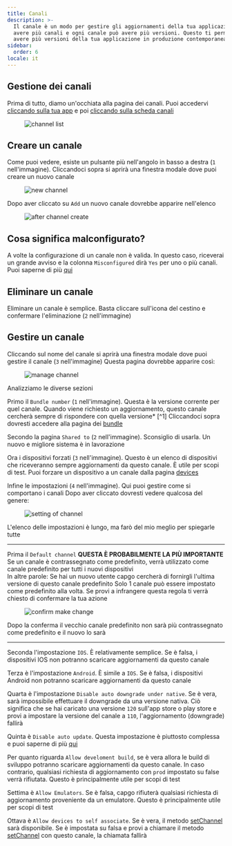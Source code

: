 ```yaml
---
title: Canali
description: >-
  Il canale è un modo per gestire gli aggiornamenti della tua applicazione. Puoi
  avere più canali e ogni canale può avere più versioni. Questo ti permette di
  avere più versioni della tua applicazione in produzione contemporaneamente.
sidebar:
  order: 6
locale: it
---
```


## Gestione dei canali

Prima di tutto, diamo un'occhiata alla pagina dei canali. Puoi accedervi [cliccando sulla tua app](/docs/webapp/main-page) e poi [cliccando sulla scheda canali](/docs/webapp/main-app-page)

<figure><img src="/channelswebp" alt="channel list" /><figcaption></figcaption></figure>

## Creare un canale

Come puoi vedere, esiste un pulsante più nell'angolo in basso a destra (`1` nell'immagine). Cliccandoci sopra si aprirà una finestra modale dove puoi creare un nuovo canale
<figure><img style="margin-left: auto; margin-right: auto" src="/new_channel_modalwebp" alt="new channel" /><figcaption></figcaption></figure>

Dopo aver cliccato su `Add` un nuovo canale dovrebbe apparire nell'elenco
<figure><img src="/post-channel-createwebp" alt="after channel create" /><figcaption></figcaption></figure>

## Cosa significa malconfigurato?
A volte la configurazione di un canale non è valida. In questo caso, riceverai un grande avviso e la colonna `Misconfigured` dirà `Yes` per uno o più canali.
Puoi saperne di più [qui](/docs/cli/commands/#disable-updates-strategy)

## Eliminare un canale

Eliminare un canale è semplice. Basta cliccare sull'icona del cestino e confermare l'eliminazione (`2` nell'immagine)

## Gestire un canale

Cliccando sul nome del canale si aprirà una finestra modale dove puoi gestire il canale (`3` nell'immagine)
Questa pagina dovrebbe apparire così:

<figure><img src="/manage_channel_mainwebp" alt="manage channel" /><figcaption></figcaption></figure>

Analizziamo le diverse sezioni

Primo il `Bundle number` (`1` nell'immagine). Questa è la versione corrente per quel canale. Quando viene richiesto un aggiornamento, questo canale cercherà sempre di rispondere con quella versione* [^1]
Cliccandoci sopra dovresti accedere alla pagina dei [bundle](/docs/webapp/bundles/)

Secondo la pagina `Shared to` (`2` nell'immagine). Sconsiglio di usarla. Un nuovo e migliore sistema è in lavorazione

Ora i dispositivi forzati (`3` nell'immagine). Questo è un elenco di dispositivi che riceveranno sempre aggiornamenti da questo canale. È utile per scopi di test. Puoi forzare un dispositivo a un canale dalla pagina [devices](/docs/webapp/devices/)

Infine le impostazioni (`4` nell'immagine). Qui puoi gestire come si comportano i canali
Dopo aver cliccato dovresti vedere qualcosa del genere:

<figure><img src="/channel_settingswebp" alt="setting of channel" /><figcaption></figcaption></figure>

L'elenco delle impostazioni è lungo, ma farò del mio meglio per spiegarle tutte

---
Prima il `Default channel` **QUESTA È PROBABILMENTE LA PIÙ IMPORTANTE**\
Se un canale è contrassegnato come predefinito, verrà utilizzato come canale predefinito per tutti i nuovi dispositivi\
In altre parole: Se hai un nuovo utente capgo cercherà di fornirgli l'ultima versione di questo canale predefinito
Solo 1 canale può essere impostato come predefinito alla volta. Se provi a infrangere questa regola ti verrà chiesto di confermare la tua azione

<figure><img style="margin-left: auto; margin-right: auto" src="/confirm-make-defaultwebp" alt="confirm make change" /><figcaption></figcaption></figure>

Dopo la conferma il vecchio canale predefinito non sarà più contrassegnato come predefinito e il nuovo lo sarà

---
Seconda l'impostazione `IOS`. È relativamente semplice. Se è falsa, i dispositivi IOS non potranno scaricare aggiornamenti da questo canale

Terza è l'impostazione `Android`. È simile a `IOS`. Se è falsa, i dispositivi Android non potranno scaricare aggiornamenti da questo canale

Quarta è l'impostazione `Disable auto downgrade under native`. Se è vera, sarà impossibile effettuare il downgrade da una versione nativa. Ciò significa che se hai caricato una versione `120` sull'app store o play store e provi a impostare la versione del canale a `110`, l'aggiornamento (downgrade) fallirà

Quinta è `Disable auto update`. Questa impostazione è piuttosto complessa e puoi saperne di più [qui](/docs/cli/commands/#disable-updates-strategy)

Per quanto riguarda `Allow develoment build`, se è vera allora le build di sviluppo potranno scaricare aggiornamenti da questo canale. In caso contrario, qualsiasi richiesta di aggiornamento con `prod` impostato su false verrà rifiutata. Questo è principalmente utile per scopi di test

Settima è `Allow Emulators`. Se è falsa, capgo rifiuterà qualsiasi richiesta di aggiornamento proveniente da un emulatore. Questo è principalmente utile per scopi di test

Ottava è `Allow devices to self associate`. Se è vera, il metodo [setChannel](docs/plugin/api/#setchannel) sarà disponibile. Se è impostata su falsa e provi a chiamare il metodo [setChannel](docs/plugin/api/#setchannel) con questo canale, la chiamata fallirà